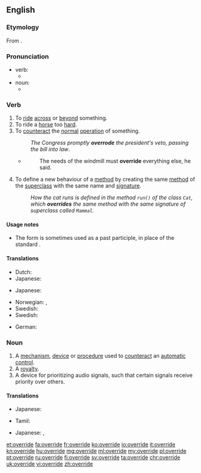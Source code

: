 ==English==

===Etymology===
From {{prefix|over|ride}}.

===Pronunciation===
* verb:
** {{IPA|/əʊ.vəˈraɪd/}}
* noun:
** {{IPA|/ˈəʊ.və.raɪd/}}

===Verb===
{{en-verb|overrides|overriding|overrode|overridden}}

# To [[ride]] [[across]] or [[beyond]] something.
# To ride a [[horse]] too [[hard]].
# To [[counteract]] the [[normal]] [[operation]] of something.
#: ''The Congress promptly '''overrode''' the president's veto, passing the bill into law''.
#* {{RQ:Orwell Animal Farm|6}}
#*: The needs of the windmill must '''override''' everything else, he said.
# {{context|software|object-oriented|lang=en}} To define a new behaviour of a [[method]] by creating the same [[method]] of the [[superclass]] with the same name and [[signature]].
#: ''How the cat runs is defined in the method <code>run()</code> of the class <code>Cat</code>, which '''overrides''' the same method with the same signature of superclass called <code>Mammal</code>.''

====Usage notes====
* The form {{term|overrode|lang=en}} is sometimes used as a past participle, in place of the standard {{term|overridden|lang=en}}.

====Translations====
{{trans-top|to ride across or beyond something}}
{{trans-mid}}
{{trans-bottom}}

{{trans-top|to ride a horse too hard}}
* Dutch: {{t|nl|afjakkeren}}
* Japanese: {{t-|ja|酷使|alt=酷使する|tr=kokushi suru}}
{{trans-mid}}
{{trans-bottom}}

{{trans-top|to counteract the normal operation of something}}
* Japanese: {{t-|ja|覆す|tr=kutsugaesu}}
{{trans-mid}}
* Norwegian: {{t-|no|motvirke}}, {{t-|no|overstyre}}
* Swedish: {{t-|sv|åsidosätta}}
* Swedish: {{t-|sv|åsidosätta}}
{{trans-bottom}}

{{trans-top|(software) To define a new behaviour of a [[method]]}}
* German: {{t+|de|überschreiben}}
{{trans-mid}}
{{trans-bottom}}

===Noun===
{{en-noun}}

# A [[mechanism]], [[device]] or [[procedure]] used to [[counteract]] an [[automatic]] [[control]].
# A [[royalty]].
# A device for prioritizing audio signals, such that certain signals receive priority over others.

====Translations====
{{trans-top|A mechanism, device or procedure used to counteract an automatic control}}
* Japanese: {{t-|ja|オーバーライド|tr=ōbāraido}}
{{trans-mid}}
* Tamil: {{t-|ta|ரத்து செய்தல்|sc=Taml}}
{{trans-bottom}}

{{trans-top|A royalty}}
* Japanese: {{t+|ja|優先|tr=yūsen}}, {{t+|ja|優待|tr=yūtai}}
{{trans-mid}}
{{trans-bottom}}

{{trans-top|A device for prioritizing audio signals}}
{{trans-mid}}
{{trans-bottom}}

[[et:override]]
[[fa:override]]
[[fr:override]]
[[ko:override]]
[[io:override]]
[[it:override]]
[[kn:override]]
[[hu:override]]
[[mg:override]]
[[ml:override]]
[[my:override]]
[[pl:override]]
[[pt:override]]
[[ru:override]]
[[fi:override]]
[[sv:override]]
[[ta:override]]
[[chr:override]]
[[uk:override]]
[[vi:override]]
[[zh:override]]